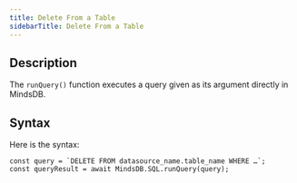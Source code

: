 ```yaml
---
title: Delete From a Table
sidebarTitle: Delete From a Table
---
```


## Description

The `runQuery()` function executes a query given as its argument directly in MindsDB.

## Syntax

Here is the syntax:

```
const query = `DELETE FROM datasource_name.table_name WHERE …`;
const queryResult = await MindsDB.SQL.runQuery(query);
```
